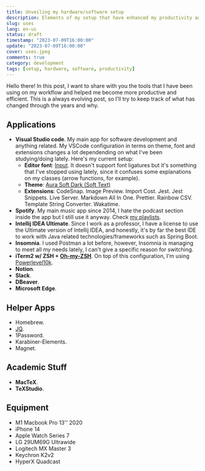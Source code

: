 ```yaml
---
title: Unveiling my hardware/software setup
description: Elements of my setup that have enhanced my productivity and efficiency, from hardware to software.
slug: uses
lang: en-us
status: draft
timestamp: "2023-07-09T16:00:00"
update: "2023-07-09T16:00:00"
cover: uses.jpeg
comments: true
category: development
tags: [setup, hardware, software, productivity]
---
```



Hello there! In this post, I want to share with you the tools that I have been using on my workflow and helped me become more productive and efficient. This is a always evolving post, so I'll try to keep track of what has changed through the years and why.

## Applications

- **Visual Studio code**. My main app for software development and anything related. My VSCode configuration in terms on theme, font and extensions changes a lot dependending on what I've been studying/doing lately. Here's my current setup:
  - **Editor font**: [Input](https://input.djr.com/download/). It doesn't support font ligatures but it's something that I've stopped using lately, since it confuses some explanations on my classes (arrow functions, for example).
  - **Theme**: [Aura Soft Dark (Soft Text)](https://marketplace.visualstudio.com/items?itemName=DaltonMenezes.aura-theme#:~:text=Open%20the%20Extensions%20sidebar%20in%20VS%20Code%20Search,Preferences%3A%20Color%20Theme%20and%20choose%20an%20Aura%20variant)
  - **Extensions**: CodeSnap. Image Preview. Import Cost. Jest. Jest Snippets. Live Server. Markdown All In One. Prettier. Rainbow CSV. Template String Converter. Wakatime.
- **Spotify**. My main music app since 2014, I hate the podcast section inside the app but I still use it anyway. Check [my playlists](https://open.spotify.com/user/diogodmoreira?si=ec78266e7ccf4268).
- **Intellij IDEA Ultimate**. Since I work as a professor, I have a license to use the Ultimate version of Intellij IDEA, and honestly, it's by far the best IDE to work with Java related technologies/frameworks such as Spring Boot.
- **Insomnia**. I used Postman a lot before, however, Insomnia is managing to meet all my needs lately, I can't give a specific reason for switching.
- **iTerm2 w/ ZSH + [Oh-my-ZSH](https://ohmyz.sh/)**. On top of this configuration, I'm using [Powerlevel10k](https://github.com/romkatv/powerlevel10k).
- **Notion**.
- **Slack**.
- **DBeaver**.
- **Microsoft Edge**.

## Helper Apps

- Homebrew.
- [JQ](https://github.com/jqlang/jq).
- 1Password.
- Karabiner-Elements.
- Magnet.

## Academic Stuff

- **MacTeX**.
- **TeXStudio**.

## Equipment

- M1 Macbook Pro 13'' 2020
- iPhone 14
- Apple Watch Series 7
- LG 29UM69G Ultrawide
- Logitech MX Master 3
- Keychron K2v2
- HyperX Quadcast
